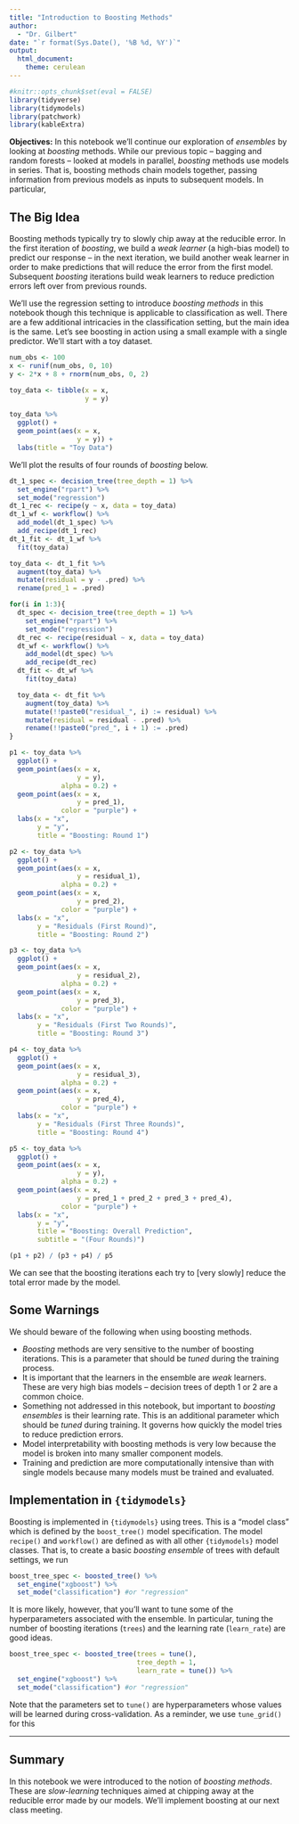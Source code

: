 ```yaml
---
title: "Introduction to Boosting Methods"
author: 
  - "Dr. Gilbert"
date: "`r format(Sys.Date(), '%B %d, %Y')`"
output: 
  html_document:
    theme: cerulean
---
```


```r
#knitr::opts_chunk$set(eval = FALSE)
library(tidyverse)
library(tidymodels)
library(patchwork)
library(kableExtra)
```

**Objectives:** In this notebook we'll continue our exploration of *ensembles* by looking at *boosting* methods. While our previous topic -- bagging and random forests -- looked at models in parallel, *boosting* methods use models in series. That is, boosting methods chain models together, passing information from previous models as inputs to subsequent models. In particular, 

## The Big Idea

Boosting methods typically try to slowly chip away at the reducible error. In the first iteration of *boosting*, we build a *weak learner* (a high-bias model) to predict our response -- in the next iteration, we build another weak learner in order to make predictions that will reduce the error from the first model. Subsequent *boosting* iterations build weak learners to reduce prediction errors left over from previous rounds.

We'll use the regression setting to introduce *boosting methods* in this notebook though this technique is applicable to classification as well. There are a few additional intricacies in the classification setting, but the main idea is the same. Let's see boosting in action using a small example with a single predictor. We'll start with a toy dataset. 

```r
num_obs <- 100
x <- runif(num_obs, 0, 10)
y <- 2*x + 8 + rnorm(num_obs, 0, 2)

toy_data <- tibble(x = x,
                   y = y)

toy_data %>%
  ggplot() + 
  geom_point(aes(x = x,
                 y = y)) +
  labs(title = "Toy Data")
```

We'll plot the results of four rounds of *boosting* below. 

```r
dt_1_spec <- decision_tree(tree_depth = 1) %>%
  set_engine("rpart") %>%
  set_mode("regression")
dt_1_rec <- recipe(y ~ x, data = toy_data)
dt_1_wf <- workflow() %>%
  add_model(dt_1_spec) %>%
  add_recipe(dt_1_rec)
dt_1_fit <- dt_1_wf %>%
  fit(toy_data)

toy_data <- dt_1_fit %>%
  augment(toy_data) %>%
  mutate(residual = y - .pred) %>%
  rename(pred_1 = .pred)

for(i in 1:3){
  dt_spec <- decision_tree(tree_depth = 1) %>%
    set_engine("rpart") %>%
    set_mode("regression")
  dt_rec <- recipe(residual ~ x, data = toy_data)
  dt_wf <- workflow() %>%
    add_model(dt_spec) %>%
    add_recipe(dt_rec)
  dt_fit <- dt_wf %>%
    fit(toy_data)

  toy_data <- dt_fit %>%
    augment(toy_data) %>%
    mutate(!!paste0("residual_", i) := residual) %>%
    mutate(residual = residual - .pred) %>%
    rename(!!paste0("pred_", i + 1) := .pred)
}

p1 <- toy_data %>%
  ggplot() + 
  geom_point(aes(x = x,
                 y = y),
             alpha = 0.2) + 
  geom_point(aes(x = x,
                 y = pred_1),
             color = "purple") + 
  labs(x = "x",
       y = "y",
       title = "Boosting: Round 1")

p2 <- toy_data %>%
  ggplot() + 
  geom_point(aes(x = x,
                 y = residual_1),
             alpha = 0.2) + 
  geom_point(aes(x = x,
                 y = pred_2),
             color = "purple") + 
  labs(x = "x",
       y = "Residuals (First Round)",
       title = "Boosting: Round 2")

p3 <- toy_data %>%
  ggplot() + 
  geom_point(aes(x = x,
                 y = residual_2),
             alpha = 0.2) + 
  geom_point(aes(x = x,
                 y = pred_3),
             color = "purple") + 
  labs(x = "x",
       y = "Residuals (First Two Rounds)",
       title = "Boosting: Round 3")

p4 <- toy_data %>%
  ggplot() + 
  geom_point(aes(x = x,
                 y = residual_3),
             alpha = 0.2) + 
  geom_point(aes(x = x,
                 y = pred_4),
             color = "purple") + 
  labs(x = "x",
       y = "Residuals (First Three Rounds)",
       title = "Boosting: Round 4")

p5 <- toy_data %>%
  ggplot() + 
  geom_point(aes(x = x,
                 y = y),
             alpha = 0.2) + 
  geom_point(aes(x = x,
                 y = pred_1 + pred_2 + pred_3 + pred_4),
             color = "purple") + 
  labs(x = "x",
       y = "y",
       title = "Boosting: Overall Prediction",
       subtitle = "(Four Rounds)")

(p1 + p2) / (p3 + p4) / p5
```

We can see that the boosting iterations each try to [very slowly] reduce the total error made by the model. 

## Some Warnings

We should beware of the following when using boosting methods.

+ *Boosting* methods are very sensitive to the number of boosting iterations. This is a parameter that should be *tuned* during the training process.
+ It is important that the learners in the ensemble are *weak* learners. These are very high bias models -- decision trees of depth 1 or 2 are a common choice.
+ Something not addressed in this notebook, but important to *boosting ensembles* is their learning rate. This is an additional parameter which should be *tuned* during training. It governs how quickly the model tries to reduce prediction errors.
+ Model interpretability with boosting methods is very low because the model is broken into many smaller component models.
+ Training and prediction are more computationally intensive than with single models because many models must be trained and evaluated.

## Implementation in `{tidymodels}`

Boosting is implemented in `{tidymodels}` using trees. This is a "model class" which is defined by the `boost_tree()` model specification. The model `recipe()` and `workflow()` are defined as with all other `{tidymodels}` model classes. That is, to create a basic *boosting ensemble* of trees with default settings, we run

```r
boost_tree_spec <- boosted_tree() %>%
  set_engine("xgboost") %>%
  set_mode("classification") #or "regression"
```

It is more likely, however, that you'll want to tune some of the hyperparameters associated with the ensemble. In particular, tuning the number of boosting iterations (`trees`) and the learning rate (`learn_rate`) are good ideas.

```r
boost_tree_spec <- boosted_tree(trees = tune(),
                                tree_depth = 1,
                                learn_rate = tune()) %>%
  set_engine("xgboost") %>%
  set_mode("classification") #or "regression"
```

Note that the parameters set to `tune()` are hyperparameters whose values will be learned during cross-validation. As a reminder, we use `tune_grid()` for this

***

## Summary

In this notebook we were introduced to the notion of *boosting methods*. These are *slow-learning* techniques aimed at chipping away at the reducible error made by our models. We'll implement boosting at our next class meeting.
